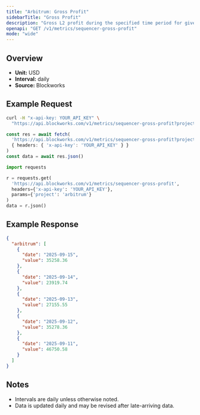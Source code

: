 ```yaml
---
title: "Arbitrum: Gross Profit"
sidebarTitle: "Gross Profit"
description: "Gross L2 profit during the specified time period for given blockchain."
openapi: "GET /v1/metrics/sequencer-gross-profit"
mode: "wide"
---
```


## Overview

- **Unit:** USD
- **Interval:** daily
- **Source:** Blockworks

## Example Request

<CodeGroup>

```bash cURL
curl -H "x-api-key: YOUR_API_KEY" \
  "https://api.blockworks.com/v1/metrics/sequencer-gross-profit?project=arbitrum"
```

```typescript TypeScript
const res = await fetch(
  'https://api.blockworks.com/v1/metrics/sequencer-gross-profit?project=arbitrum',
  { headers: { 'x-api-key': 'YOUR_API_KEY' } }
)
const data = await res.json()
```

```python Python
import requests

r = requests.get(
  'https://api.blockworks.com/v1/metrics/sequencer-gross-profit',
  headers={'x-api-key': 'YOUR_API_KEY'},
  params={'project': 'arbitrum'}
)
data = r.json()
```

</CodeGroup>

## Example Response

```json
{
  "arbitrum": [
    {
      "date": "2025-09-15",
      "value": 35258.36
    },
    {
      "date": "2025-09-14",
      "value": 23919.74
    },
    {
      "date": "2025-09-13",
      "value": 27155.55
    },
    {
      "date": "2025-09-12",
      "value": 35278.36
    },
    {
      "date": "2025-09-11",
      "value": 46750.58
    }
  ]
}
```

## Notes
- Intervals are daily unless otherwise noted.
- Data is updated daily and may be revised after late-arriving data.